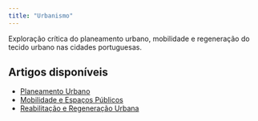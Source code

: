```yaml
---
title: "Urbanismo"
---
```


Exploração crítica do planeamento urbano, mobilidade e regeneração do tecido urbano nas cidades portuguesas.

## Artigos disponíveis

- [Planeamento Urbano](artigo1/)
- [Mobilidade e Espaços Públicos](artigo2/)
- [Reabilitação e Regeneração Urbana](artigo3/)
